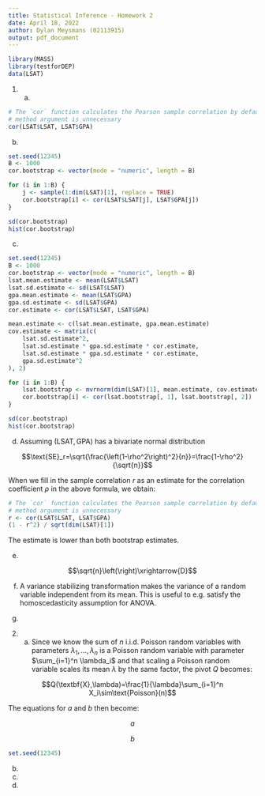 ```yaml
---
title: Statistical Inference - Homework 2
date: April 18, 2022
author: Dylan Meysmans (02113915)
output: pdf_document
---
```


```r
library(MASS)
library(testforDEP)
data(LSAT)
```

1.  (a)

```r
# The `cor` function calculates the Pearson sample correlation by default, the
# method argument is unnecessary
cor(LSAT$LSAT, LSAT$GPA)
```

(b)

```r
set.seed(12345)
B <- 1000
cor.bootstrap <- vector(mode = "numeric", length = B)

for (i in 1:B) {
    j <- sample(1:dim(LSAT)[1], replace = TRUE)
    cor.bootstrap[i] <- cor(LSAT$LSAT[j], LSAT$GPA[j])
}

sd(cor.bootstrap)
hist(cor.bootstrap)
```

(c)

```r
set.seed(12345)
B <- 1000
cor.bootstrap <- vector(mode = "numeric", length = B)
lsat.mean.estimate <- mean(LSAT$LSAT)
lsat.sd.estimate <- sd(LSAT$LSAT)
gpa.mean.estimate <- mean(LSAT$GPA)
gpa.sd.estimate <- sd(LSAT$GPA)
cor.estimate <- cor(LSAT$LSAT, LSAT$GPA)

mean.estimate <- c(lsat.mean.estimate, gpa.mean.estimate)
cov.estimate <- matrix(c(
    lsat.sd.estimate^2,
    lsat.sd.estimate * gpa.sd.estimate * cor.estimate,
    lsat.sd.estimate * gpa.sd.estimate * cor.estimate,
    gpa.sd.estimate^2
), 2)

for (i in 1:B) {
    lsat.bootstrap <- mvrnorm(dim(LSAT)[1], mean.estimate, cov.estimate)
    cor.bootstrap[i] <- cor(lsat.bootstrap[, 1], lsat.bootstrap[, 2])
}

sd(cor.bootstrap)
hist(cor.bootstrap)
```

(d) Assuming $\left(\text{LSAT},\text{GPA}\right)$ has a bivariate normal distribution

$$\text{SE}_r=\sqrt{\frac{\left(1-\rho^2\right)^2}{n}}=\frac{1-\rho^2}{\sqrt{n}}$$

When we fill in the sample correlation $r$ as an estimate for the correlation coefficient $\rho$ in the above formula, we obtain:

```r
# The `cor` function calculates the Pearson sample correlation by default, the
# method argument is unnecessary
r <- cor(LSAT$LSAT, LSAT$GPA)
(1 - r^2) / sqrt(dim(LSAT)[1])
```

The estimate is lower than both bootstrap estimates.

(e)

$$\sqrt{n}\left(\right)\xrightarrow{D}$$

(f) A variance stabilizing transformation makes the variance of a random variable independent from its mean. This is useful to e.g. satisfy the homoscedasticity assumption for ANOVA.

(g)

2.  (a) Since we know the sum of $n$ i.i.d. Poisson random variables with parameters $\lambda_1,\ldots,\lambda_n$ is a Poisson random variable with parameter $\sum_{i=1}^n \lambda_i$ and that scaling a Poisson random variable scales its mean $\lambda$ by the same factor, the pivot $Q$ becomes:

$$Q(\textbf{X},\lambda)=\frac{1}{\lambda}\sum_{i=1}^n X_i\sim\text{Poisson}(n)$$

The equations for $a$ and $b$ then become:

$$a$$

$$b$$

```r
set.seed(12345)

```

(b)
(c)
(d)
